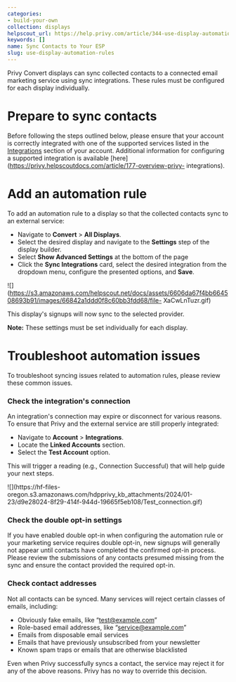 ```yaml
---
categories:
- build-your-own
collection: displays
helpscout_url: https://help.privy.com/article/344-use-display-automation-rules
keywords: []
name: Sync Contacts to Your ESP
slug: use-display-automation-rules
---
```

Privy Convert displays can sync collected contacts to a connected email
marketing service using sync integrations. These rules must be configured for
each display individually.

# Prepare to sync contacts

Before following the steps outlined below, please ensure that your account is
correctly integrated with one of the supported services listed in the
[Integrations](https://dashboard.privy.com/settings/accounts) section of your
account. Additional information for configuring a supported integration is
available [here](https://privy.helpscoutdocs.com/article/177-overview-privy-
integrations).

# Add an automation rule

To add an automation rule to a display so that the collected contacts sync to
an external service:

  * Navigate to **Convert** > **All Displays**. 
  * Select the desired display and navigate to the **Settings** step of the display builder. 
  * Select **Show Advanced Settings** at the bottom of the page
  * Click the **Sync Integrations** card, select the desired integration from the dropdown menu, configure the presented options, and **Save**. 

![](https://s3.amazonaws.com/helpscout.net/docs/assets/6606da67f4bb664508693b91/images/66842a1ddd0f8c60bb3fdd68/file-
XaCwLnTuzr.gif)

This display's signups will now sync to the selected provider.

**Note:** These settings must be set individually for each display.

# Troubleshoot automation issues

To troubleshoot syncing issues related to automation rules, please review
these common issues.

### Check the integration's connection

An integration's connection may expire or disconnect for various reasons. To
ensure that Privy and the external service are still properly integrated:

  * Navigate to **Account** > **Integrations**. 
  * Locate the **Linked Accounts** section. 
  * Select the **Test Account** option. 

This will trigger a reading (e.g., Connection Successful) that will help guide
your next steps.

![](https://hf-files-
oregon.s3.amazonaws.com/hdpprivy_kb_attachments/2024/01-23/d9e28024-8f29-414f-944d-19665f5eb108/Test_connection.gif)

### Check the double opt-in settings

If you have enabled double opt-in when configuring the automation rule or your
marketing service requires double opt-in, new signups will generally not
appear until contacts have completed the confirmed opt-in process. Please
review the submissions of any contacts presumed missing from the sync and
ensure the contact provided the required opt-in.

### Check contact addresses

Not all contacts can be synced. Many services will reject certain classes of
emails, including:

  * Obviously fake emails, like “test@example.com”
  * Role-based email addresses, like “service@example.com”
  * Emails from disposable email services
  * Emails that have previously unsubscribed from your newsletter
  * Known spam traps or emails that are otherwise blacklisted

Even when Privy successfully syncs a contact, the service may reject it for
any of the above reasons. Privy has no way to override this decision.

